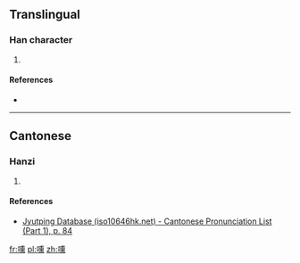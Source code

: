 ==Translingual==

===Han character===
{{Han char|rn=30|rad=口|as=14|sn=17|four=|canj=口竹土火 (RHGF)|ids=⿰[[口]][[熏]]}}

# {{defn|Han|sort=口14}}

====References====
* {{Han ref|kx=0212.191|hdz=10696.151|uh=5691|ud=22161}}

----

==Cantonese==

===Hanzi===
{{yue-hanzi|jyut=[[fan1]]|y=fan1}}

# {{defn|lang=yue|sort=口14}}

====References====
*[http://www.iso10646hk.net/jp/document/download.jsp Jyutping Database (iso10646hk.net) - Cantonese Pronunciation List (Part 1), p. 84]

[[fr:嚑]]
[[pl:嚑]]
[[zh:嚑]]